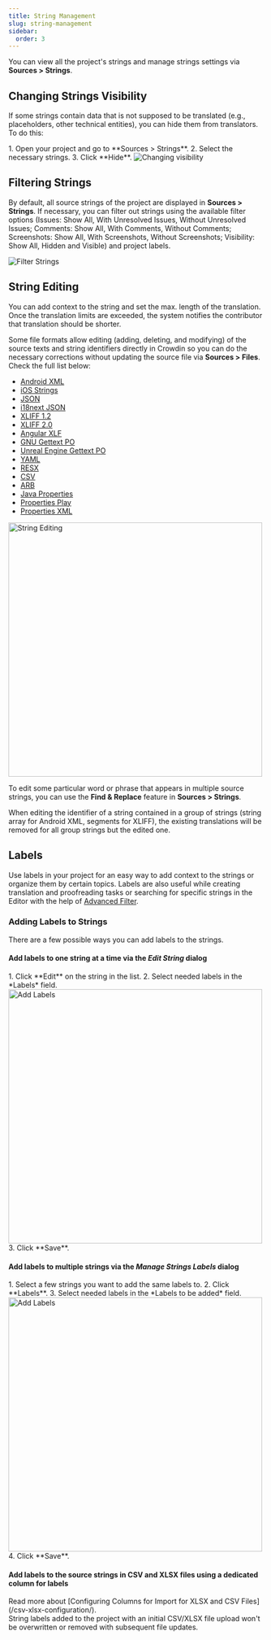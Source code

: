 ```yaml
---
title: String Management
slug: string-management
sidebar:
  order: 3
---
```



You can view all the project's strings and manage strings settings via **Sources > Strings**.

## Changing Strings Visibility

If some strings contain data that is not supposed to be translated (e.g., placeholders, other technical entities), you can hide them from translators. To do this:

<Steps>
  1. Open your project and go to **Sources > Strings**.
  2. Select the necessary strings.
  3. Click **Hide**. <Image src={stringHide} alt="Changing visibility" />
</Steps>

## Filtering Strings

By default, all source strings of the project are displayed in **Sources > Strings**. If necessary, you can filter out strings using the available filter options (Issues: Show All, With Unresolved Issues, Without Unresolved Issues; Comments: Show All, With Comments, Without Comments; Screenshots: Show All, With Screenshots, Without Screenshots; Visibility: Show All, Hidden and Visible) and project labels.

<Image src={stringFilter} alt="Filter Strings" />

## String Editing

You can add context to the string and set the max. length of the translation.
Once the translation limits are exceeded, the system notifies the contributor that translation should be shorter.

Some file formats allow editing (adding, deleting, and modifying) of the source texts and string identifiers directly in Crowdin so you can do the necessary corrections without updating the source file via **Sources > Files**. Check the full list below:

* [Android XML](https://store.crowdin.com/android-xml)
* [iOS Strings](https://store.crowdin.com/strings)
* [JSON](https://store.crowdin.com/json)
* [i18next JSON](https://store.crowdin.com/i18next-json)
* [XLIFF 1.2](https://store.crowdin.com/xliff)
* [XLIFF 2.0](https://store.crowdin.com/xliff2.0)
* [Angular XLF](https://store.crowdin.com/angular)
* [GNU Gettext PO](https://store.crowdin.com/gnu-gettext)
* [Unreal Engine Gettext PO](https://store.crowdin.com/gettext-unreal)
* [YAML](https://store.crowdin.com/yaml)
* [RESX](https://store.crowdin.com/resx)
* [CSV](https://store.crowdin.com/csv)
* [ARB](https://store.crowdin.com/arb)
* [Java Properties](https://store.crowdin.com/java-properties)
* [Properties Play](https://store.crowdin.com/properties-play)
* [Properties XML](https://store.crowdin.com/properties-xml)

<Image src={stringEdit} alt="String Editing" width="500" />

To edit some particular word or phrase that appears in multiple source strings, you can use the **Find & Replace** feature in **Sources > Strings**.

<Aside>
  When editing the identifier of a string contained in a group of strings (string array for Android XML, segments for XLIFF), the existing translations will be removed for all group strings but the edited one.
</Aside>

## Labels

Use labels in your project for an easy way to add context to the strings or organize them by certain topics. Labels are also useful while creating translation and proofreading tasks or searching for specific strings in the Editor with the help of [Advanced Filter](/online-editor/).

<LinkCard
  title="Managing Project Labels"
  description="Learn how to make your Crowdin project labels."
  href="/project-settings/labels/"
/>

### Adding Labels to Strings

There are a few possible ways you can add labels to the strings.

#### Add labels to one string at a time via the *Edit String* dialog

<Steps>
  1. Click **Edit** on the string in the list.
  2. Select needed labels in the *Labels* field. <Image src={labelsAdding1} alt="Add Labels" width="500" />
  3. Click **Save**.
</Steps>

#### Add labels to multiple strings via the *Manage Strings Labels* dialog

<Steps>
  1. Select a few strings you want to add the same labels to.
  2. Click **Labels**.
  3. Select needed labels in the *Labels to be added* field. <Image src={labelsAdding2} alt="Add Labels" width="500" />
  4. Click **Save**.
</Steps>

#### Add labels to the source strings in CSV and XLSX files using a dedicated column for labels

<ReadMore>
  Read more about [Configuring Columns for Import for XLSX and CSV Files](/csv-xlsx-configuration/).
</ReadMore>

<Aside>
  String labels added to the project with an initial CSV/XLSX file upload won't be overwritten or removed with subsequent file updates.
</Aside>
